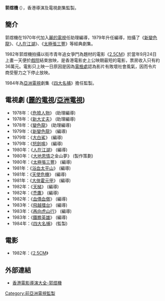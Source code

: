 '''郭煜機''' ({{bd|1952年|11月30日|||}}），香港導演及電視劇集監製。

== 簡介 ==
郭煜機在1970年代加入[[麗的電視|麗的電視]]任助理編導，1979年升任編導，拍攝了《[[新變色龍|新變色龍]]》、《[[人在江湖_(電視劇)|人在江湖]]》、《[[太極張三豐　(電視劇)|太極張三豐]]》等經典劇集。

1982年郭煜機拍攝以街市青年追女爭鬥為題材的電影《[[2.5CM|2.5CM]]》於當年9月24日上畫一天便於[[電影院|戲院]]結束放映，是香港電影史上公映期最短的電影，票房收入只有約36萬元。電影只上映一日原因是因為[[電檢處|電檢處]]認為影片有敗壞社會風氣，因而令片商受壓力之下停止放映。

1984年為[[亞洲電視|亞洲電視]]劇集《[[四大名捕_(亞洲電視劇)|四大名捕]]》擔任監製。

== 電視劇 ([[麗的電視|麗的電視]]/[[亞洲電視|亞洲電視]])==
* 1978年：《[[危險人物_(1978年電視劇)|危險人物]]》 (助理編導)
* 1978年：《[[新大丈夫|新大丈夫]]》 (助理編導)
* 1978年：《[[變色龍_(電視劇)|變色龍]]》 (助理編導)
* 1979年：《[[新變色龍|新變色龍]]》 (編導)
* 1979年：《[[大白鯊_(電視劇)|大白鯊]]》 (編導)
* 1979年：《[[怒劍鳴_(電視劇)|怒劍鳴]]》 (編導)
* 1980年：《[[人在江湖_(電視劇)|人在江湖]]》 (編導)
* 1980年：《[[大地恩情|大地恩情]]之金山夢》 (製作策劃)
* 1980年：《[[太極張三豐　(電視劇)|太極張三豐]]》 (編導)
* 1981年：《[[浴血太平山|浴血太平山]]》 (編導)
* 1981年：《[[天使危機|天使危機]]》 (編導)
* 1981年：《[[大俠霍元甲|大俠霍元甲]]》 (編導)
* 1982年：《[[天梯_(1982年電視劇)|天梯]]》 (編導)
* 1982年：《[[禿鷹_(電視劇)|禿鷹]]》 (編導)
* 1982年：《[[血債血償|血債血償]]》 (編導)
* 1983年：《[[飛越擂台|飛越擂台]]》 (編導)
* 1983年：《[[再向虎山行|再向虎山行]]》 (編導)
* 1983年：《[[鐵膽英雄|鐵膽英雄]]》 (編導)
* 1984年：《[[四大名捕_(亞洲電視劇)|四大名捕]]》 (監製)

== 電影 ==
* 1982年：《[[2.5CM|2.5CM]]》

== 外部連結 ==
*[http://www.hkfilmdirectors.com/zh-hk/director/kwok-yuk-kei  香港電影導演大全-郭煜機] {{Wayback|url=http://www.hkfilmdirectors.com/zh-hk/director/kwok-yuk-kei |date=20160106004308 }}

{{亞洲電視劇集監製}}

[[Category:前亞洲電視監製|Category:前亞洲電視監製]]